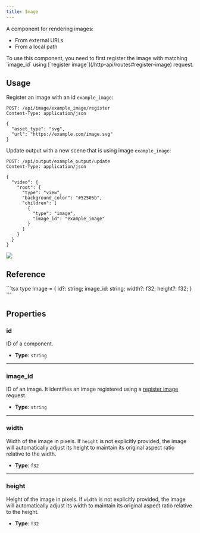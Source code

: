 ```yaml
---
title: Image
---
```


A component for rendering images:
- From external URLs
- From a local path

<Aside> To use this component, you need to first register the image with matching `image_id` using [`register image`](/http-api/routes#register-image) request. </Aside>

## Usage

Register an image with an id `example_image`:

<CollapsibleDetails summaryTitle='Register image request' open>

```http
POST: /api/image/example_image/register
Content-Type: application/json

{
  "asset_type": "svg",
  "url": "https://example.com/image.svg"
}
```

</CollapsibleDetails>

Update output with a new scene that is using image `example_image`:

<CollapsibleDetails summaryTitle='Update request' open>

```http
POST: /api/output/example_output/update
Content-Type: application/json

{
  "video": {
    "root": {
      "type": "view",
      "background_color": "#52505b",
      "children": [
        {
          "type": "image",
          "image_id": "example_image"
        }
      ]
    }
  }
}
```
</CollapsibleDetails>

<CollapsibleDetails summaryTitle='Example output'>
  <img src={ExampleImage.src} />
</CollapsibleDetails>

## Reference

<CollapsibleDetails summaryTitle='Type definitions' open>
```tsx
type Image = {
  id?: string;
  image_id: string;
  width?: f32;
  height?: f32;
}
```
</CollapsibleDetails>

## Properties

### id
ID of a component.

- **Type**: `string`

---

### image_id
ID of an image. It identifies an image registered using a [register image](/http-api/routes#register-image) request.

- **Type**: `string`

---

### width
Width of the image in pixels. If `height` is not explicitly provided, the image will automatically adjust its height to maintain its original aspect ratio relative to the width.

- **Type**: `f32`

---

### height
Height of the image in pixels. If `width` is not explicitly provided, the image will automatically adjust its width to maintain its original aspect ratio relative to the height.

- **Type**: `f32`


